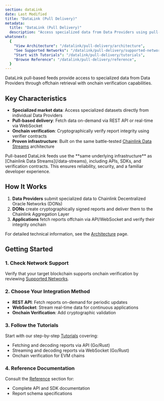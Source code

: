 ```yaml
---
section: dataLink
date: Last Modified
title: "DataLink (Pull Delivery)"
metadata:
  title: "DataLink (Pull Delivery)"
  description: "Access specialized data from Data Providers using pull-based delivery."
whatsnext:
  {
    "View Architecture": "/datalink/pull-delivery/architecture",
    "See Supported Networks": "/datalink/pull-delivery/supported-networks",
    "Start with Tutorials": "/datalink/pull-delivery/tutorials",
    "Browse Reference": "/datalink/pull-delivery/reference",
  }
---
```



DataLink pull-based feeds provide access to specialized data from Data Providers through offchain retrieval with onchain verification capabilities.

## Key Characteristics

- **Specialized market data**: Access specialized datasets directly from individual Data Providers
- **Pull-based delivery**: Fetch data on-demand via REST API or real-time via WebSocket
- **Onchain verification**: Cryptographically verify report integrity using verifier contracts
- **Proven infrastructure**: Built on the same battle-tested [Chainlink Data Streams](/data-streams) architecture

<Aside type="note" title="Infrastructure Sharing">
  Pull-based DataLink feeds use the **same underlying infrastructure** as [Chainlink Data Streams](/data-streams),
  including APIs, SDKs, and verification contracts. This ensures reliability, security, and a familiar developer
  experience.
</Aside>

## How It Works

1. **Data Providers** submit specialized data to Chainlink Decentralized Oracle Networks (DONs)
1. **DONs** create cryptographically signed reports and deliver them to the Chainlink Aggregation Layer
1. **Applications** fetch reports offchain via API/WebSocket and verify their integrity onchain

For detailed technical information, see the [Architecture](/datalink/pull-delivery/architecture) page.

## Getting Started

### 1. Check Network Support

Verify that your target blockchain supports onchain verification by reviewing [Supported Networks](/datalink/pull-delivery/supported-networks).

### 2. Choose Your Integration Method

- **REST API**: Fetch reports on-demand for periodic updates
- **WebSocket**: Stream real-time data for continuous applications
- **Onchain Verification**: Add cryptographic validation

### 3. Follow the Tutorials

Start with our step-by-step [Tutorials](/datalink/pull-delivery/tutorials) covering:

- Fetching and decoding reports via API (Go/Rust)
- Streaming and decoding reports via WebSocket (Go/Rust)
- Onchain verification for EVM chains

### 4. Reference Documentation

Consult the [Reference](/datalink/pull-delivery/reference) section for:

- Complete API and SDK documentation
- Report schema specifications
